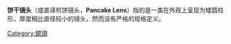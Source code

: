 {{Cat main|饼干镜头}}
{{Commons cat|Pancake lenses}}
'''饼干镜头'''（或直译煎饼镜头，'''Pancake Lens'''）指的是一类在外观上呈现为矮圆柱形，厚度相比直径较小的镜头，然而没有严格的规格定义。


[[Category:鏡頭|Category:鏡頭]]